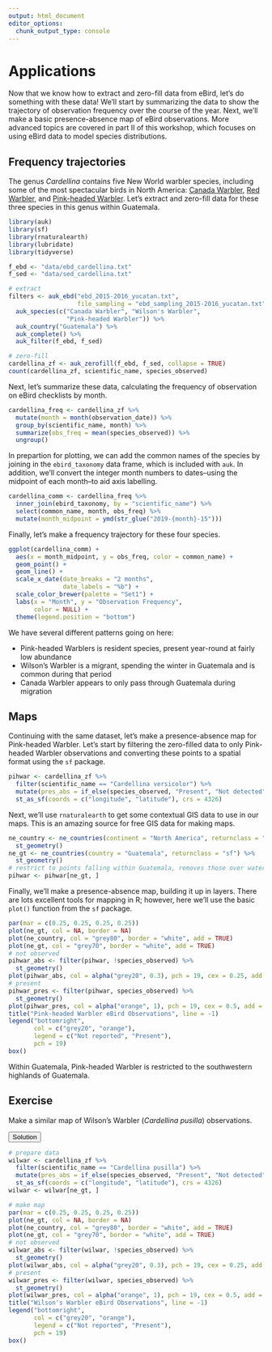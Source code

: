 ```yaml
---
output: html_document
editor_options: 
  chunk_output_type: console
---
```


# Applications {#applications}

Now that we know how to extract and zero-fill data from eBird, let's do something with these data! We'll start by summarizing the data to show the trajectory of observation frequency over the course of the year. Next, we'll make a basic presence-absence map of eBird observations. More advanced topics are covered in part II of this workshop, which focuses on using eBird data to model species distributions.

## Frequency trajectories {#applications-trajectory}

The genus *Cardellina* contains five New World warbler species, including some of the most spectacular birds in North America: [Canada Warbler](https://ebird.org/species/canwar/), [Red Warbler](https://ebird.org/species/redwar1/), and [Pink-headed Warbler](https://ebird.org/species/pihwar1/). Let's extract and zero-fill data for these three species in this genus within Guatemala.

```r
library(auk)
library(sf)
library(rnaturalearth)
library(lubridate)
library(tidyverse)

f_ebd <- "data/ebd_cardellina.txt"
f_sed <- "data/sed_cardellina.txt"

# extract
filters <- auk_ebd("ebd_2015-2016_yucatan.txt", 
                   file_sampling = "ebd_sampling_2015-2016_yucatan.txt") %>% 
  auk_species(c("Canada Warbler", "Wilson's Warbler", 
                "Pink-headed Warbler")) %>% 
  auk_country("Guatemala") %>% 
  auk_complete() %>% 
  auk_filter(f_ebd, f_sed)

# zero-fill
cardellina_zf <- auk_zerofill(f_ebd, f_sed, collapse = TRUE)
count(cardellina_zf, scientific_name, species_observed)
```

Next, let's summarize these data, calculating the frequency of observation on eBird checklists by month.

```r
cardellina_freq <- cardellina_zf %>% 
  mutate(month = month(observation_date)) %>% 
  group_by(scientific_name, month) %>% 
  summarize(obs_freq = mean(species_observed)) %>% 
  ungroup()
```

In prepartion for plotting, we can add the common names of the species by joining in the `ebird_taxonomy` data frame, which is included with `auk`. In addition, we'll convert the integer month numbers to dates–using the midpoint of each month–to aid axis labelling.

```r
cardellina_comm <- cardellina_freq %>% 
  inner_join(ebird_taxonomy, by = "scientific_name") %>% 
  select(common_name, month, obs_freq) %>% 
  mutate(month_midpoint = ymd(str_glue("2019-{month}-15")))
```

Finally, let's make a frequency trajectory for these four species.

```r
ggplot(cardellina_comm) +
  aes(x = month_midpoint, y = obs_freq, color = common_name) +
  geom_point() +
  geom_line() +
  scale_x_date(date_breaks = "2 months",
               date_labels = "%b") +
  scale_color_brewer(palette = "Set1") +
  labs(x = "Month", y = "Observation Frequency",
       color = NULL) +
  theme(legend.position = "bottom")
```

We have several different patterns going on here:

- Pink-headed Warblers is resident species, present year-round at fairly low abundance
- Wilson's Warbler is a migrant, spending the winter in Guatemala and is common during that period
- Canada Warbler appears to only pass through Guatemala during migration

## Maps {#applications-maps}

Continuing with the same dataset, let's make a presence-absence map for Pink-headed Warbler. Let's start by filtering the zero-filled data to only Pink-headed Warbler observations and converting these points to a spatial format using the `sf` package.

```r
pihwar <- cardellina_zf %>% 
  filter(scientific_name == "Cardellina versicolor") %>% 
  mutate(pres_abs = if_else(species_observed, "Present", "Not detected")) %>% 
  st_as_sf(coords = c("longitude", "latitude"), crs = 4326)
```

Next, we'll use `rnaturalearth` to get some contextual GIS data to use in our maps. This is an amazing source for free GIS data for making maps.

```r
ne_country <- ne_countries(continent = "North America", returnclass = "sf") %>% 
  st_geometry()
ne_gt <- ne_countries(country = "Guatemala", returnclass = "sf") %>% 
  st_geometry()
# restrict to points falling within Guatemala, removes those over water
pihwar <- pihwar[ne_gt, ]
```

Finally, we'll make a presence-absence map, building it up in layers. There are lots excellent tools for mapping in R; however, here we'll use the basic `plot()` function from the `sf` package.

```r
par(mar = c(0.25, 0.25, 0.25, 0.25))
plot(ne_gt, col = NA, border = NA)
plot(ne_country, col = "grey80", border = "white", add = TRUE)
plot(ne_gt, col = "grey70", border = "white", add = TRUE)
# not observed
pihwar_abs <- filter(pihwar, !species_observed) %>% 
  st_geometry()
plot(pihwar_abs, col = alpha("grey20", 0.3), pch = 19, cex = 0.25, add = TRUE)
# present
pihwar_pres <- filter(pihwar, species_observed) %>% 
  st_geometry()
plot(pihwar_pres, col = alpha("orange", 1), pch = 19, cex = 0.5, add = TRUE)
title("Pink-headed Warbler eBird Observations", line = -1)
legend("bottomright", 
       col = c("grey20", "orange"),
       legend = c("Not reported", "Present"),
       pch = 19)
box()
```

Within Guatemala, Pink-headed Warbler is restricted to the southwestern highlands of Guatemala.

<div class="exercise">
  <h2>Exercise</h2>
  Make a similar map of Wilson's Warbler (*Cardellina pusilla*) observations.
  
  <button class="solution">Solution</button>
<div class="solution-content">

```r
# prepare data
wilwar <- cardellina_zf %>% 
  filter(scientific_name == "Cardellina pusilla") %>% 
  mutate(pres_abs = if_else(species_observed, "Present", "Not detected")) %>% 
  st_as_sf(coords = c("longitude", "latitude"), crs = 4326)
wilwar <- wilwar[ne_gt, ]

# make map
par(mar = c(0.25, 0.25, 0.25, 0.25))
plot(ne_gt, col = NA, border = NA)
plot(ne_country, col = "grey80", border = "white", add = TRUE)
plot(ne_gt, col = "grey70", border = "white", add = TRUE)
# not observed
wilwar_abs <- filter(wilwar, !species_observed) %>% 
  st_geometry()
plot(wilwar_abs, col = alpha("grey20", 0.3), pch = 19, cex = 0.25, add = TRUE)
# present
wilwar_pres <- filter(wilwar, species_observed) %>% 
  st_geometry()
plot(wilwar_pres, col = alpha("orange", 1), pch = 19, cex = 0.5, add = TRUE)
title("Wilson's Warbler eBird Observations", line = -1)
legend("bottomright", 
       col = c("grey20", "orange"),
       legend = c("Not reported", "Present"),
       pch = 19)
box()
```

</div>
</div>